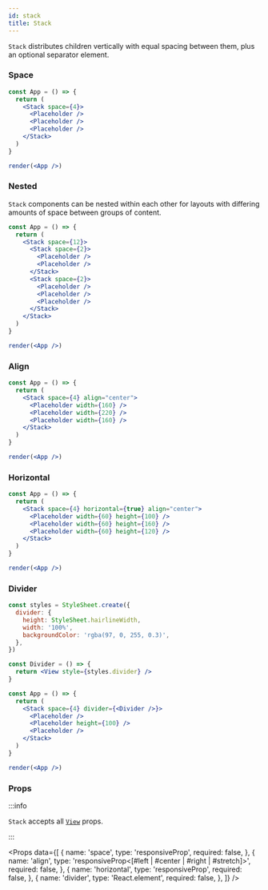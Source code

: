 ```yaml
---
id: stack
title: Stack
---
```



`Stack` distributes children vertically with equal spacing between them, plus an optional separator element.

### Space

```jsx live
const App = () => {
  return (
    <Stack space={4}>
      <Placeholder />
      <Placeholder />
      <Placeholder />
    </Stack>
  )
}

render(<App />)
```

### Nested

`Stack` components can be nested within each other for layouts with differing amounts of space between groups of content.

```jsx live
const App = () => {
  return (
    <Stack space={12}>
      <Stack space={2}>
        <Placeholder />
        <Placeholder />
      </Stack>
      <Stack space={2}>
        <Placeholder />
        <Placeholder />
        <Placeholder />
      </Stack>
    </Stack>
  )
}

render(<App />)
```

### Align

```jsx live
const App = () => {
  return (
    <Stack space={4} align="center">
      <Placeholder width={160} />
      <Placeholder width={220} />
      <Placeholder width={160} />
    </Stack>
  )
}

render(<App />)
```

### Horizontal

```jsx live
const App = () => {
  return (
    <Stack space={4} horizontal={true} align="center">
      <Placeholder width={60} height={100} />
      <Placeholder width={60} height={160} />
      <Placeholder width={60} height={120} />
    </Stack>
  )
}

render(<App />)
```

### Divider

```jsx live
const styles = StyleSheet.create({
  divider: {
    height: StyleSheet.hairlineWidth,
    width: '100%',
    backgroundColor: 'rgba(97, 0, 255, 0.3)',
  },
})

const Divider = () => {
  return <View style={styles.divider} />
}

const App = () => {
  return (
    <Stack space={4} divider={<Divider />}>
      <Placeholder />
      <Placeholder height={100} />
      <Placeholder />
    </Stack>
  )
}

render(<App />)
```

### Props

:::info

`Stack` accepts all [`View`](https://reactnative.dev/docs/view) props.

:::

<Props
  data={[
    {
      name: 'space',
      type: 'responsiveProp<float>',
      required: false,
    },
    {
      name: 'align',
      type: 'responsiveProp<[#left | #center | #right | #stretch]>',
      required: false,
    },
    {
      name: 'horizontal',
      type: 'responsiveProp<bool>',
      required: false,
    },
    {
      name: 'divider',
      type: 'React.element',
      required: false,
    },
  ]}
/>

<BoxProps />
